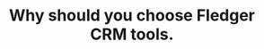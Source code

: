 ---
title: "Why should you choose Fledger CRM tools."
details: "Start with a pre-designed template to create a Facebook ad that’s visually appealing and engaging. 
Select a professionally designed."
image: "/assets/imgs/feature/crm/img-r-7.png"
items:
  - name: "Analysis"
    short_description: "Analytics refers to the systematic collection interpretation."
    image: "/assets/imgs/icon/icon-r-5.png"
  - name: "SEO Audit"
    short_description: "An SEO audit is comprehensive’s analysis of a website."
    image: "/assets/imgs/icon/icon-r-6.png"
shape1_img: "/assets/imgs/feature/crm/img-r-8.png"
shape2_img: "/assets/imgs/feature/crm/img-r-9.png"
---